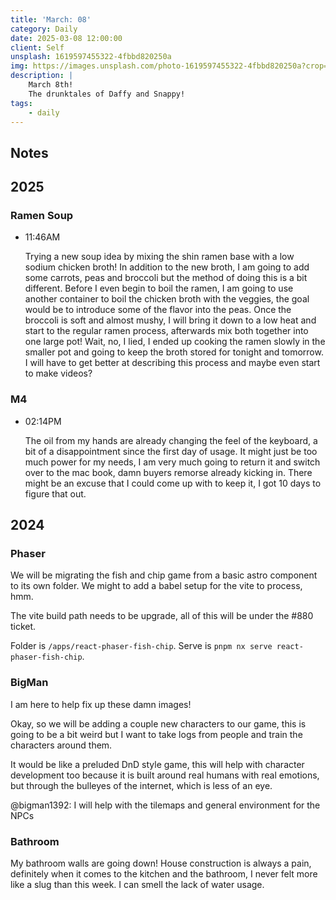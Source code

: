 ```yaml
---
title: 'March: 08'
category: Daily
date: 2025-03-08 12:00:00
client: Self
unsplash: 1619597455322-4fbbd820250a
img: https://images.unsplash.com/photo-1619597455322-4fbbd820250a?crop=entropy&cs=srgb&fm=jpg&ixid=MnwzNjM5Nzd8MHwxfHJhbmRvbXx8fHx8fHx8fDE2ODE3NDg2ODY&ixlib=rb-4.0.3&q=85
description: |
    March 8th!
    The drunktales of Daffy and Snappy!
tags:
    - daily
---
```



## Notes

## 2025

### Ramen Soup

-   11:46AM

    Trying a new soup idea by mixing the shin ramen base with a low sodium chicken broth!
    In addition to the new broth, I am going to add some carrots, peas and broccoli but the method of doing this is a bit different.
    Before I even begin to boil the ramen, I am going to use another container to boil the chicken broth with the veggies, the goal would be to introduce some of the flavor into the peas.
    Once the broccoli is soft and almost mushy, I will bring it down to a low heat and start to the regular ramen process, afterwards mix both together into one large pot!
    Wait, no, I lied, I ended up cooking the ramen slowly in the smaller pot and going to keep the broth stored for tonight and tomorrow.
    I will have to get better at describing this process and maybe even start to make videos?

### M4

-   02:14PM

    The oil from my hands are already changing the feel of the keyboard, a bit of a disappointment since the first day of usage.
    It might just be too much power for my needs, I am very much going to return it and switch over to the mac book, damn buyers remorse already kicking in.
    There might be an excuse that I could come up with to keep it, I got 10 days to figure that out.

## 2024



### Phaser

We will be migrating the fish and chip game from a basic astro component to its own folder.
We might to add a babel setup for the vite to process, hmm.

The vite build path needs to be upgrade, all of this will be under the #880 ticket.

Folder is `/apps/react-phaser-fish-chip`.
Serve is `pnpm nx serve react-phaser-fish-chip`.


### BigMan

I am here to help fix up these damn images!

Okay, so we will be adding a couple new characters to our game, this is going to be a bit weird but I want to take logs from people and train the characters around them.

It would be like a preluded DnD style game, this will help with character development too because it is built around real humans with real emotions, but through the bulleyes of the internet, which is less of an eye.

@bigman1392: I will help with the tilemaps and general environment for the NPCs


### Bathroom

My bathroom walls are going down!
House construction is always a pain, definitely when it comes to the kitchen and the bathroom, I never felt more like a slug than this week.
I can smell the lack of water usage.
